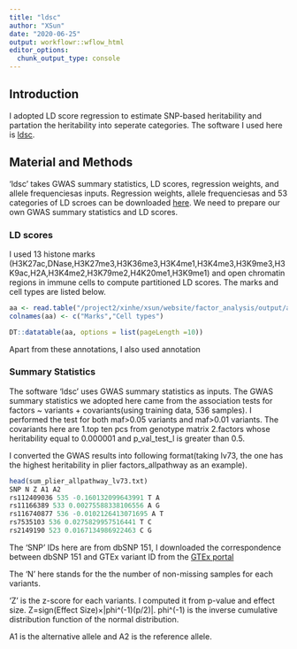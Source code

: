 ```yaml
---
title: "ldsc"
author: "XSun"
date: "2020-06-25"
output: workflowr::wflow_html
editor_options:
  chunk_output_type: console
---
```


## Introduction

I adopted LD score regression to estimate SNP-based heritability and partation the heritability into seperate categories. The software I used here is [ldsc](https://github.com/bulik/ldsc).


## Material and Methods

'ldsc' takes GWAS summary statistics, LD scores, regression weights, and allele frequenciesas inputs. Regression weights, allele frequenciesas and 53 categories of LD scroes can be downloaded [here](https://data.broadinstitute.org/alkesgroup/LDSCORE/). We need to prepare our own GWAS summary statistics and LD scores.


### LD scores

I used 13 histone marks (H3K27ac,DNase,H3K27me3,H3K36me3,H3K4me1,H3K4me3,H3K9me3,H3K9ac,H2A,H3K4me2,H3K79me2,H4K20me1,H3K9me1) and open chromatin regions in immune cells to compute partitioned LD scores. The marks and cell types are listed below.


```r
aa <- read.table("/project2/xinhe/xsun/website/factor_analysis/output/annot_list_2col.txt", header = F)
colnames(aa) <- c("Marks","Cell types")

DT::datatable(aa, options = list(pageLength =10))
```

Apart from these annotations, I also used annotation

### Summary Statistics 

The software 'ldsc' uses GWAS summary statistics as inputs. The GWAS summary statistics we adopted here came from the association tests for factors ~ variants + covariants(using training data, 536 samples). I performed the test for both maf>0.05 variants and maf>0.01 variants. The covariants here are 1.top ten pcs from genotype matrix 2.factors whose heritability equal to 0.000001 and p_val_test_l is greater than 0.5.

I converted the GWAS results into following format(taking lv73, the one has the highest heritability in plier factors_allpathway as an example).


```r
head(sum_plier_allpathway_lv73.txt)
SNP N Z A1 A2
rs112409036 535 -0.160132099643991 T A
rs11166389 533 0.00275588338106556 A G
rs116740877 536 -0.0102126413071695 A T
rs7535103 536 0.0275829957516441 T C
rs2149190 523 0.0167134986922463 C G
```
      

The 'SNP' IDs here are from dbSNP 151, I downloaded the correspondence between dbSNP 151 and GTEx variant ID from the [GTEx portal](https://storage.googleapis.com/gtex_analysis_v8/reference/GTEx_Analysis_2017-06-05_v8_WholeGenomeSeq_838Indiv_Analysis_Freeze.lookup_table.txt.gz)

The 'N' here stands for the the number of non-missing samples for each variants.

'Z' is the z-score for each variants. I computed it from p-value and effect size. 
Z=sign(Effect Size)×|phi^(-1)(p/2)|.  phi^(-1) is the inverse cumulative distribution function of the normal distribution.

A1 is the alternative allele and A2 is the reference allele.
